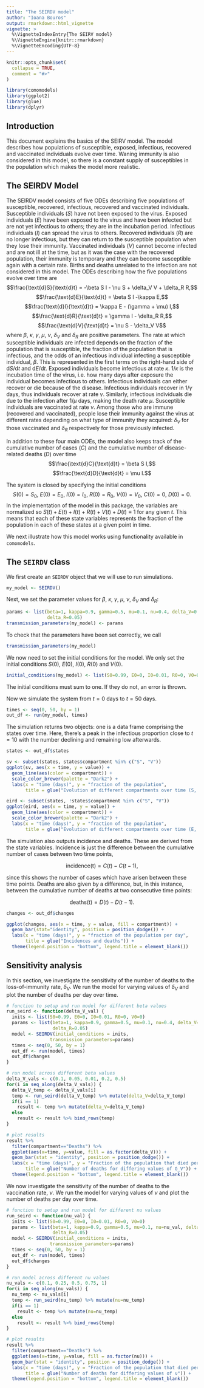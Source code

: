 ```yaml
---
title: "The SEIRDV model"
author: "Ioana Bouros"
output: rmarkdown::html_vignette
vignette: >
  %\VignetteIndexEntry{The SEIRV model}
  %\VignetteEngine{knitr::rmarkdown}
  %\VignetteEncoding{UTF-8}
---
```


```r
knitr::opts_chunk$set(
  collapse = TRUE,
  comment = "#>"
)
```

```r
library(comomodels)
library(ggplot2)
library(glue)
library(dplyr)
```

## Introduction
This document explains the basics of the SEIRV model. The model describes
how populations of susceptible, exposed, infectious, recovered and vaccinated
individuals evolve over time. Waning immunity is also considered in this model,
so there is a constant supply of susceptibles in the population which makes the model
more realistic.

## The SEIRDV Model
The SEIRDV model consists of five ODEs describing five populations of susceptible,
recovered, infectious, recovered and vaccinated individuals. Susceptible
individuals ($S$) have not been exposed to the virus. Exposed individuals ($E$) have been
exposed to the virus and have been infected but are not yet infectious to others; they are 
in the incubation period. Infectious individuals ($I$) can spread the virus to 
others.  Recovered individuals ($R$) are no longer
infectious, but they can return to the susceptible population when they lose their
immunity. Vaccinated individuals ($V$) cannot become infected and are not ill at
the time, but as it was the case with the recovered population, their immunity
is temporary and they can become susceptible again with a certain rate. Births and
deaths unrelated to the infection are not considered in this model. The ODEs describing
how the five populations evolve over time are
$$\frac{\text{d}S}{\text{d}t} = -\beta S I - \nu S + \delta_V V + \delta_R R,$$
$$\frac{\text{d}E}{\text{d}t} = \beta S I -\kappa E,$$
$$\frac{\text{d}I}{\text{d}t} = \kappa E - (\gamma + \mu) I,$$
$$\frac{\text{d}R}{\text{d}t} = \gamma I - \delta_R R,$$
$$\frac{\text{d}V}{\text{d}t} = \nu S - \delta_V V$$
where $\beta$, $\kappa$, $\gamma$, $\mu$, $\nu$, $\delta_V$ and $\delta_R$ are
positive parameters. The rate at which susceptible individuals are infected
depends on the fraction of the population that is susceptible, the fraction of
the population that is infectious, and the odds of an infectious individual
infecting a susceptible individual, $\beta$. This is represented in the
first terms on the right-hand side of $\text{d}S/ \text{d}t$ and $\text{d}E/ \text{d}t$.
Exposed individuals become infectious at rate $\kappa$. $1/ \kappa$ is
the incubation time of the virus, i.e. how many days after exposure the individual
becomes infectious to others. Infectious individuals can either recover or die
because of the disease. Infectious individuals recover in $1/ \gamma$
days, thus individuals recover at rate $\gamma$. Similarly, infectious
individuals die due to the infection after $1/ \mu$ days, making the death rate $\mu$.
Susceptible individuals are vaccinated at rate $\nu$. Among those who are immune
(recovered and vaccinated), people lose their immunity against the virus at different
rates depending on what type of immunity they acquired: $\delta_V$ for those vaccinated
and $\delta_R$ respectively for those previously infected.

In addition to these four main ODEs, the model also keeps track of the cumulative number 
of cases ($C$) and the cumulative number of disease-related deaths ($D$) over time
$$\frac{\text{d}C}{\text{d}t} = \beta S I,$$
$$\frac{\text{d}D}{\text{d}t} = \mu I.$$

The system is closed by specifying the initial conditions
$$S(0) = S_0,\ E(0) = E_0,\ I(0) = I_0,\ R(0) = R_0,\ V(0) = V_0,\ C(0) = 0,\ D(0) = 0.$$
In the implementation of the model in this package, the variables are normalized so 
$S(t) + E(t) + I(t) + R(t) + V(t) + D(t) \equiv 1$ for any given $t$. This means that each of these state variables represents the fraction of the population in each of these states at a given point in time.

We next illustrate how this model works using functionality available in `comomodels`.

## The `SEIRDV` class

We first create an `SEIRDV` object that we will use to run simulations.
```r
my_model <- SEIRDV()
```

Next, we set the parameter values for $\beta$, $\kappa$, $\gamma$, $\mu$, $\nu$,
$\delta_V$ and $\delta_R$:
```r
params <- list(beta=1, kappa=0.9, gamma=0.5, mu=0.1, nu=0.4, delta_V=0.1,
               delta_R=0.05)
transmission_parameters(my_model) <- params
```

To check that the parameters have been set correctly, we call
```r
transmission_parameters(my_model)
```

We now need to set the initial conditions for the model. We only set the initial conditions $S(0)$, $E(0)$, $I(0)$, $R(0)$ and $V(0)$.
```r
initial_conditions(my_model) <- list(S0=0.99, E0=0, I0=0.01, R0=0, V0=0)
```
The initial conditions must sum to one. If they do not, an error is thrown.

Now we simulate the system from $t=0$ days to $t=50$ days.
```r
times <- seq(0, 50, by = 1)
out_df <- run(my_model, times)
```

The simulation returns two objects: one is a data frame comprising the states over time. Here, there's a peak in the infectious proportion close to $t=10$ with the number declining and remaining low afterwards.
```r
states <- out_df$states

sv <- subset(states, states$compartment %in% c("S", "V"))
ggplot(sv, aes(x = time, y = value)) +
  geom_line(aes(color = compartment)) +
  scale_color_brewer(palette = "Dark2") +
  labs(x = "time (days)", y = "fraction of the population",
       title = glue("Evolution of different compartments over time (S, V)"))

eird <- subset(states, !states$compartment %in% c("S", "V"))
ggplot(eird, aes(x = time, y = value)) +
  geom_line(aes(color = compartment)) +
  scale_color_brewer(palette = "Dark2") +
  labs(x = "time (days)", y = "fraction of the population",
       title = glue("Evolution of different compartments over time (E, I, R, D)"))
```

The simulation also outputs incidence and deaths. These are derived from the state variables. Incidence is just the difference between the cumulative number of cases between two time points,

$$ \text{incidence(t)} = C(t) - C(t - 1),$$

since this shows the number of cases which have arisen between these time  points. Deaths are also given by a difference, but, in this instance, between the cumulative number of deaths at two consecutive time points:

$$ \text{deaths(t)} = D(t) - D(t - 1).$$

```r
changes <- out_df$changes

ggplot(changes, aes(x = time, y = value, fill = compartment)) +
  geom_bar(stat="identity", position = position_dodge()) +
  labs(x = "time (days)", y = "fraction of the population per day",
       title = glue("Incidences and deaths")) +
  theme(legend.position = "bottom", legend.title = element_blank())

```

## Sensitivity analysis
In this section, we investigate the sensitivity of the number of deaths to the loss-of-immunity rate, $\delta_V$. We run the model for varying values of $\delta_V$ and plot the
number of deaths per day over time.
```r
# function to setup and run model for different beta values
run_seird <- function(delta_V_val) {
  inits <- list(S0=0.99, E0=0, I0=0.01, R0=0, V0=0)
  params <- list(beta=1, kappa=0.9, gamma=0.5, mu=0.1, nu=0.4, delta_V=delta_V_val,
                 delta_R=0.05)
  model <- SEIRDV(initial_conditions = inits,
                transmission_parameters=params)
  times <- seq(0, 50, by = 1)
  out_df <- run(model, times)
  out_df$changes
}

# run model across different beta values
delta_V_vals <- c(0.1, 0.05, 0.01, 0.2, 0.5)
for(i in seq_along(delta_V_vals)) {
  delta_V_temp <- delta_V_vals[i]
  temp <- run_seird(delta_V_temp) %>% mutate(delta_V=delta_V_temp)
  if(i == 1)
    result <- temp %>% mutate(delta_V=delta_V_temp)
  else
    result <- result %>% bind_rows(temp)
}

# plot results
result %>% 
  filter(compartment=="Deaths") %>% 
  ggplot(aes(x=time, y=value, fill = as.factor(delta_V))) +
  geom_bar(stat = "identity", position = position_dodge()) +
  labs(x = "time (days)", y = "Fraction of the population that died per day",
       title = glue("Number of deaths for differing values of δ_V")) +
  theme(legend.position = "bottom", legend.title = element_blank())

```
We now investigate the sensitivity of the number of deaths to the vaccination rate, $\nu$. We run the model for varying values of $\nu$ and plot the
number of deaths per day over time.
```r
# function to setup and run model for different nu values
run_seird <- function(nu_val) {
  inits <- list(S0=0.99, E0=0, I0=0.01, R0=0, V0=0)
  params <- list(beta=1, kappa=0.9, gamma=0.5, mu=0.1, nu=nu_val, delta_V=0.1,
                 delta_R=0.05)
  model <- SEIRDV(initial_conditions = inits,
                transmission_parameters=params)
  times <- seq(0, 50, by = 1)
  out_df <- run(model, times)
  out_df$changes
}

# run model across different nu values
nu_vals <- c(0.1, 0.25, 0.5, 0.75, 1)
for(i in seq_along(nu_vals)) {
  nu_temp <- nu_vals[i]
  temp <- run_seird(nu_temp) %>% mutate(nu=nu_temp)
  if(i == 1)
    result <- temp %>% mutate(nu=nu_temp)
  else
    result <- result %>% bind_rows(temp)
}

# plot results
result %>% 
  filter(compartment=="Deaths") %>% 
  ggplot(aes(x=time, y=value, fill = as.factor(nu))) +
  geom_bar(stat = "identity", position = position_dodge()) +
  labs(x = "time (days)", y = "Fraction of the population that died per day",
       title = glue("Number of deaths for differing values of ν")) +
  theme(legend.position = "bottom", legend.title = element_blank())

```
